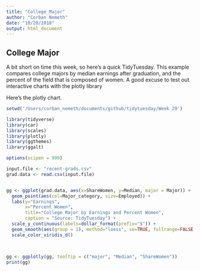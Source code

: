 ```yaml
---
title: "College_Major"
author: "Corban Nemeth"
date: "10/20/2018"
output: html_document
---
```


## College Major

A bit short on time this week, so here's a quick TidyTuesday. This example compares college majors by median earnings after graduation, and the percent of the field that is composed of women. A good excuse to test out interactive charts with the plotly library


Here's the plotly chart. 

```r
setwd('/Users/corban_nemeth/documents/github/tidytuesday/Week 29')

library(tidyverse)
library(car)
library(scales)
library(plotly)
library(ggthemes)
library(ggalt)

options(scipen = 999)

input.file <- "recent-grads.csv"
grad.data <- read.csv(input.file)


gg <- ggplot(grad.data, aes(x=ShareWomen, y=Median, major = Major)) + 
  geom_point(aes(col=Major_category, size=Employed)) + 
  labs(y="Earnings", 
       x="Percent Women", 
       title="College Major by Earnings and Percent Women", 
       caption = "Source: TidyTuesday") +
  scale_y_continuous(labels=dollar_format(prefix="$")) +
  geom_smooth(aes(group = 1), method="loess", se=TRUE, fullrange=FALSE, level=0.95) +
  scale_color_viridis_d()

  
  
gg <- ggplotly(gg, tooltip = c("major", "Median", "ShareWomen"))
print(gg) 
```


